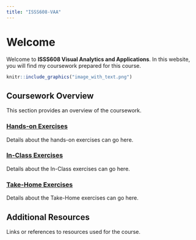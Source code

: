 ```yaml
---
title: "ISSS608-VAA"
---
```


# Welcome

Welcome to **ISSS608 Visual Analytics and Applications**. In this website, you will find my coursework prepared for this course.

```r
knitr::include_graphics("image_with_text.png")
```

## Coursework Overview

This section provides an overview of the coursework.

### [Hands-on Exercises](Hands-on_Ex01.html)

Details about the hands-on exercises can go here.

### [In-Class Exercises](In-Class_Ex04.html)

Details about the In-Class exercises can go here.

### [Take-Home Exercises](Take-home_Ex01.html)

Details about the Take-Home exercises can go here.

## Additional Resources

Links or references to resources used for the course.
